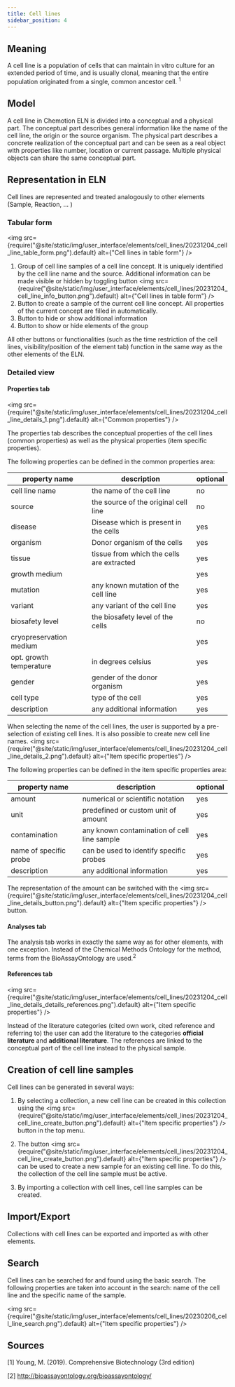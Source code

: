 ```yaml
---
title: Cell lines
sidebar_position: 4
---
```


## Meaning

A cell line is a population of cells that can maintain in vitro culture for an extended period of time, and is usually clonal, meaning that the entire population originated from a single, common ancestor cell. <sup>1</sup>

## Model

A cell line in Chemotion ELN is divided into a conceptual and a physical part. The conceptual part describes general information like the name of the cell line, the origin or the source organism. The physical part describes a concrete realization of the conceptual part and can be seen as a real object with properties like number, location or current passage. Multiple physical objects can share the same conceptual part.

## Representation in ELN

Cell lines are represented and treated analogously to other elements (Sample, Reaction, ... )

### Tabular form

<img
  src={require("@site/static/img/user_interface/elements/cell_lines/20231204_cell_line_table_form.png").default}
  alt={"Cell lines in table form"}
/>

1. Group of cell line samples of a cell line concept. It is uniquely identified by the cell line
name and the source. Additional information can be made visible or hidden by toggling button
<img
  src={require("@site/static/img/user_interface/elements/cell_lines/20231204_cell_line_info_button.png").default}
  alt={"Cell lines in table form"}
/>
2. Button to create a sample of the current cell line concept. All properties of the current concept are filled in automatically.
3. Button to hide or show additional information
4. Button to show or hide elements of the group

All other buttons or functionalities (such as the time restriction of the cell lines, visibility/position of the element tab) function in the same way as the other elements of the ELN.

### Detailed view

#### Properties tab

<img
  src={require("@site/static/img/user_interface/elements/cell_lines/20231204_cell_line_details_1.png").default}
  alt={"Common properties"}
/>

The properties tab describes the conceptual properties of the cell lines (common properties) as well as the physical properties (item specific properties).

The following properties can be defined in the common properties area:

|property name |description                         |optional|
|-----|--|---|
|cell line name|the name of the cell line           |no      |
|source        |the source of the original cell line|no      |
|disease        |Disease which is present in the cells|yes      |
|organism|Donor organism of the cells|yes|
|tissue|tissue from which the cells are extracted|yes|
|growth medium||yes|
|mutation|any known mutation of the cell line|yes|
|variant|any variant of the cell line|yes|
|biosafety level|the biosafety level of the cells|no|
|cryopreservation medium||yes|
|opt. growth temperature|in degrees celsius|yes|
|gender|gender of the donor organism|yes|
|cell type|type of the cell|yes|
|description|any additional information|yes|

When selecting the name of the cell lines, the user is supported by a pre-selection of existing cell lines. It is also possible to create new cell line names.
<img
  src={require("@site/static/img/user_interface/elements/cell_lines/20231204_cell_line_details_2.png").default}
  alt={"Item specific properties"}
/>

The following properties can be defined in the item specific properties area:

property name |description                         |optional|
|-----|--|---|
|amount|numerical or scientific notation|yes      |
|unit|predefined or custom unit of amount|yes      |
|contamination        |any known contamination of cell line sample|yes      |
|name of specific probe|can be used to identify specific probes|yes      |
|description|any additional information|yes|

The representation of the amount can be switched with the <img
  src={require("@site/static/img/user_interface/elements/cell_lines/20231204_cell_line_details_button.png").default}
  alt={"Item specific properties"}
/> button.

#### Analyses tab

The analysis tab works in exactly the same way as for other elements, with one exception. Instead of the Chemical Methods Ontology for the method, terms from the BioAssayOntology are used.<sup>2</sup>

#### References tab

<img
  src={require("@site/static/img/user_interface/elements/cell_lines/20231204_cell_line_details_details_references.png").default}
  alt={"Item specific properties"}
/>

Instead of the literature categories (cited own work, cited reference and referring to) the user can add the literature to the categories **official literature** and **additional literature**.
The references are linked to the conceptual part of the cell line instead to the physical sample.

## Creation of cell line samples

Cell lines can be generated in several ways:

1. By selecting a collection, a new cell line can be created in this collection using the <img
  src={require("@site/static/img/user_interface/elements/cell_lines/20231204_cell_line_create_button.png").default}
  alt={"Item specific properties"}
/> button in the top menu.

2. The button <img
  src={require("@site/static/img/user_interface/elements/cell_lines/20231204_cell_line_create_button.png").default}
  alt={"Item specific properties"}
/> can be used to create a new sample for an existing cell line. To do this, the collection of the cell line sample must be active.

3. By importing a collection with cell lines, cell line samples can be created.

## Import/Export

Collections with cell lines can be exported and imported as with other elements.

## Search

Cell lines can be searched for and found using the basic search. The following properties are taken into account in the search: name of the cell line and the specific name of the sample.

<img
  src={require("@site/static/img/user_interface/elements/cell_lines/20230206_cell_line_search.png").default}
  alt={"Item specific properties"}
/>

## Sources

[1] Young, M. (2019). Comprehensive Biotechnology (3rd edition)

[2] <http://bioassayontology.org/bioassayontology/>
